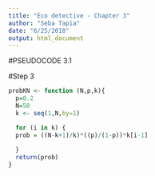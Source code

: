 ```yaml
---
title: "Eco detective - Chapter 3"
author: "Seba Tapia"
date: "6/25/2018"
output: html_document
---
```

#PSEUDOCODE 3.1


#Step 3
```r
probKN <- function (N,p,k){
  p=0.2
  N=50
  k <- seq(1,N,by=1)

  for (i in k) {
  prob = ((N-k+1)/k)*((p)/(1-p))*k[i-1]
  
  }
  return(prob)
}
```